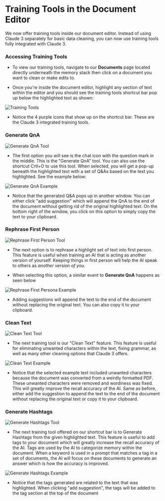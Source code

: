 # Training Tools in the Document Editor

We now offer training tools inside our document editor. Instead of using Claude 3 separately for basic data cleaning, you can now use training tools fully integrated with Claude 3.

### Accessing Training Tools

* To view our training tools, navigate to our **Documents** page located directly underneath the memory stack then click on a document you want to clean or make edits to.

* Once you're inside the document editor, highlight any section of text within the editor and you should see the training tools shortcut bar pop up below the highlighted text as shown:&#x20;

<img
  className="block dark:hidden"
  src="/images/tools-1.png"
  alt="Training Tools"
/>

* Notice the 4 purple icons that show up on the shortcut bar. These are the Claude 3 integrated training tools. &#x20;

### Generate QnA

<img
  className="block dark:hidden"
  src="/images/tools-2.png"
  alt="Generate QnA Tool"
/>

[](https://app.gitbook.com/o/nbVBaUyixnBYw8JgeVIt/s/dbMN7r709l6jIY1z4OHN/training-your-ai/training-tools-in-the-document-editor#generate-qna)

* The first option you will see is the chat icon with the question mark in the middle. This is the "Generate QnA" tool. You can also use the shortcut Crtl+O to use this tool. When selected, you will get a pop-up beneath the highlighted text with a set of Q\&As based on the text you highlighted. See the example below:&#x20;

<img
  className="block dark:hidden"
  src="/images/tools-3.png"
  alt="Generate QnA Example"
/>

* Notice that the generated Q\&A pops up in another window. You can either click "add suggestion" which will append the QnA to the end of the document without getting rid of the original highlighted text. On the bottom right of the window, you click on this option to simply copy the text to your clipboard.

### Rephrase First Person

<img
  className="block dark:hidden"
  src="/images/tools-4.png"
  alt="Rephrase First Person Tool"
/>

* The next option is to rephrase a highlight set of text into first person. This feature is useful when training an AI that is acting as another version of yourself. Keeping things in first person will help the AI speak to others as *another version of you.*

* When selecting this option, a similar event to **Generate QnA** happens as seen below

<img
  className="block dark:hidden"
  src="/images/tools-5.png"
  alt="Rephrase First Persona Example"
/>

* Adding suggestions will append the text to the end of the document without replacing the original text. You can also copy it to your clipboard.

### **Clean Text**

<img
  className="block dark:hidden"
  src="/images/tools-6.png"
  alt="Clean Text Tool"
/>

* The next training tool is our "Clean Text" feature. This feature is useful for eliminating unwanted characters within the text, fixing grammar, as well as many other cleaning options that Claude 3 offers.

<img
  className="block dark:hidden"
  src="/images/tools-7.png"
  alt="Clean Text Example"
/>

* Notice that the selected example text included unwanted characters because the document was converted from a weirdly formatted PDF. These unwanted characters were removed and wordiness was fixed. This will greatly improve the recall accuracy of the AI. Same as before, either add the suggestion to append the text to the end of the document without replacing the original text or copy it to your clipboard.

### Generate Hashtags[](#generate-hashtags)

<img
  className="block dark:hidden"
  src="/images/tools-8.png"
  alt="Generate Hashtags Tool"
/>

* The next training tool offered on our shortcut bar is to Generate Hashtags from the given highlighted text. This feature is useful to add tags to your document which will greatly increase the recall accuracy of the AI. Tags are used by the AI to categorize memory within the document. When a keyword is used in a prompt that matches a tag in a set of documents, the AI will focus on these documents to generate an answer which is how the accuracy is improved.

<img
  className="block dark:hidden"
  src="/images/tools-9.png"
  alt="Generate Hashtags Example"
/>

* Notice that the tags generated are related to the text that was highlighted. When clicking "add suggestion", the tags will be added to the tag section at the top of the document
